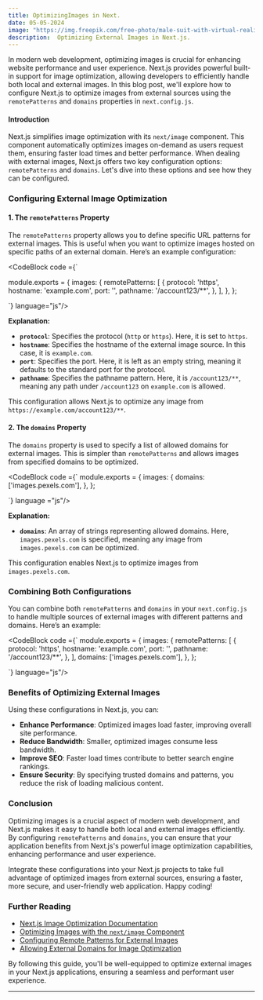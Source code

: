 ```yaml
---
title: OptimizingImages in Next.
date: 05-05-2024
image: "https://img.freepik.com/free-photo/male-suit-with-virtual-reality-glasses-his-head-working-virtual-financial-world_613910-306.jpg?t=st=1717589266~exp=1717592866~hmac=49102334ae4c51d979642aa9199fbc62eef1bd925f150c5327cf9816c45b76a1&w=1480"
description:  Optimizing External Images in Next.js.
---
```


In modern web development, optimizing images is crucial for enhancing website performance and user experience. Next.js provides powerful built-in support for image optimization, allowing developers to efficiently handle both local and external images. In this blog post, we'll explore how to configure Next.js to optimize images from external sources using the `remotePatterns` and `domains` properties in `next.config.js`.

#### Introduction

Next.js simplifies image optimization with its `next/image` component. This component automatically optimizes images on-demand as users request them, ensuring faster load times and better performance. When dealing with external images, Next.js offers two key configuration options: `remotePatterns` and `domains`. Let's dive into these options and see how they can be configured.

### Configuring External Image Optimization

#### 1. The `remotePatterns` Property

The `remotePatterns` property allows you to define specific URL patterns for external images. This is useful when you want to optimize images hosted on specific paths of an external domain. Here’s an example configuration:

<CodeBlock code ={`

module.exports = {
  images: {
    remotePatterns: [
      {
        protocol: 'https',
        hostname: 'example.com',
        port: '',
        pathname: '/account123/**',
      },
    ],
  },
};

`} language="js"/>


**Explanation:**

- **`protocol`**: Specifies the protocol (`http` or `https`). Here, it is set to `https`.
- **`hostname`**: Specifies the hostname of the external image source. In this case, it is `example.com`.
- **`port`**: Specifies the port. Here, it is left as an empty string, meaning it defaults to the standard port for the protocol.
- **`pathname`**: Specifies the pathname pattern. Here, it is `/account123/**`, meaning any path under `/account123` on `example.com` is allowed.

This configuration allows Next.js to optimize any image from `https://example.com/account123/**`.

#### 2. The `domains` Property

The `domains` property is used to specify a list of allowed domains for external images. This is simpler than `remotePatterns` and allows images from specified domains to be optimized.

<CodeBlock code ={`
module.exports = {
  images: {
    domains: ['images.pexels.com'],
  },
};

`} language ="js"/>

**Explanation:**

- **`domains`**: An array of strings representing allowed domains. Here, `images.pexels.com` is specified, meaning any image from `images.pexels.com` can be optimized.

This configuration enables Next.js to optimize images from `images.pexels.com`.

### Combining Both Configurations

You can combine both `remotePatterns` and `domains` in your `next.config.js` to handle multiple sources of external images with different patterns and domains. Here’s an example:

<CodeBlock code ={`
module.exports = {
  images: {
    remotePatterns: [
      {
        protocol: 'https',
        hostname: 'example.com',
        port: '',
        pathname: '/account123/**',
      },
    ],
    domains: ['images.pexels.com'],
  },
};

`} language="js"/>

### Benefits of Optimizing External Images

Using these configurations in Next.js, you can:

- **Enhance Performance**: Optimized images load faster, improving overall site performance.
- **Reduce Bandwidth**: Smaller, optimized images consume less bandwidth.
- **Improve SEO**: Faster load times contribute to better search engine rankings.
- **Ensure Security**: By specifying trusted domains and patterns, you reduce the risk of loading malicious content.

### Conclusion

Optimizing images is a crucial aspect of modern web development, and Next.js makes it easy to handle both local and external images efficiently. By configuring `remotePatterns` and `domains`, you can ensure that your application benefits from Next.js's powerful image optimization capabilities, enhancing performance and user experience.

Integrate these configurations into your Next.js projects to take full advantage of optimized images from external sources, ensuring a faster, more secure, and user-friendly web application. Happy coding!

### Further Reading

- [Next.js Image Optimization Documentation](https://nextjs.org/docs/basic-features/image-optimization)
- [Optimizing Images with the `next/image` Component](https://nextjs.org/docs/api-reference/next/image)
- [Configuring Remote Patterns for External Images](https://nextjs.org/docs/api-reference/next.config.js/images#remotepatterns)
- [Allowing External Domains for Image Optimization](https://nextjs.org/docs/api-reference/next.config.js/images#domains)

By following this guide, you'll be well-equipped to optimize external images in your Next.js applications, ensuring a seamless and performant user experience.

---